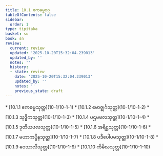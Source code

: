 ```yaml
---
title: 10.1 ဧကဓမ္မဝဂ္ဂ
tableOfContents: false
sidebar:
  order: 1
type: tipitaka
basket: su
book: sn
review:
  current: review
  updated: '2025-10-20T15:32:04.239013'
  updated_by: ''
  notes: ''
  history:
  - state: review
    date: '2025-10-20T15:32:04.239013'
    updated_by: ''
    notes: ''
    previous_state: draft
---
```



<DynamicBreadcrumb />


<ReviewStatus review={frontmatter.review} showDetails={true} />

<HypothesisAnnotation frontmatter={frontmatter} />



<TableOfContents book="sn" section="10.1">
* [10.1.1 ဧကဓမ္မသုတ္တ](10-1/10-1-1)
* [10.1.2 ဗောဇ္ဈင်္ဂသုတ္တ](10-1/10-1-2)
* [10.1.3 သုဒ္ဓိကသုတ္တ](10-1/10-1-3)
* [10.1.4 ပဌမဖလသုတ္တ](10-1/10-1-4)
* [10.1.5 ဒုတိယဖလသုတ္တ](10-1/10-1-5)
* [10.1.6 အရိဋ္ဌသုတ္တ](10-1/10-1-6)
* [10.1.7 မဟာကပ္ပိနသုတ္တ](10-1/10-1-7)
* [10.1.8 ပဒီပေါပမသုတ္တ](10-1/10-1-8)
* [10.1.9 ဝေသာလီသုတ္တ](10-1/10-1-9)
* [10.1.10 ကိမိလသုတ္တ](10-1/10-1-10)
</TableOfContents>